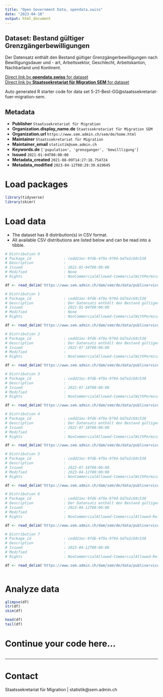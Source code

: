 ```yaml
---
title: "Open Government Data, opendata.swiss"
date: "2023-04-18"
output: html_document
---
```


## Dataset: Bestand gültiger Grenzgängerbewilligungen

Der Datensatz enthält den Bestand gültiger Grenzgängerbewilligungen nach Bewilligungsdauer und - art, Arbeitssektor, Geschlecht, Arbeitskanton, Nachbarland und Kontinent.

[Direct link by **opendata.swiss** for dataset](https://opendata.swiss/de/dataset/bestand-gultiger-grenzgangerbewilligungen)<br>
[Direct link by **Staatssekretariat für Migration SEM** for dataset](https://www.sem.admin.ch/sem/de/home/publiservice/statistik/auslaenderstatistik.html)

Auto generated R starter code for data set 5-21-Best-GG@staatssekretariat-fuer-migration-sem.

## Metadata

- **Publisher** `Staatssekretariat für Migration`
- **Organization.display_name.de** `Staatssekretariat für Migration SEM`
- **Organization.url** `https://www.sem.admin.ch/sem/de/home.html`
- **Maintainer** `Staatssekretariat für Migration`
- **Maintainer_email** `statistik@sem.admin.ch`
- **Keywords.de** `['population', 'grenzganger', 'bewillligung']`
- **Issued** `2021-01-04T00:00:00`
- **Metadata_created** `2021-08-09T14:27:18.754724`
- **Metadata_modified** `2023-04-12T08:29:39.619645`


# Load packages

```r

library(tidyverse)
library(skimr)

```

# Load data

-   The dataset has 8 distribution(s) in CSV format.
-   All available CSV distributions are listed below and can be read into a tibble.

```r

# Distribution 0
# Package_id               : cedd21ec-9fdb-4f9a-979d-bd7e2cb9c538
# Description              : 
# Issued                   : 2021-01-04T00:00:00
# Modified                 : None
# Rights                   : NonCommercialAllowed-CommercialWithPermission-ReferenceRequired

df <- read_delim('https://www.sem.admin.ch/dam/sem/de/data/publiservice/statistik/auslaenderstatistik/2019/csv/5-21-Effectif-Front-f-2019.csv.download.csv/5-21-Effectif-Front-f-2019.csv')

# Distribution 1
# Package_id               : cedd21ec-9fdb-4f9a-979d-bd7e2cb9c538
# Description              : Der Datensatz enthält den Bestand gültiger Grenzgängerbewilligungen nach Bewilligungsdauer und - art, Arbeitssektor, Geschlecht, Arbeitskanton, Nachbarland und Kontinent Ende 2019.
# Issued                   : 2021-01-04T00:00:00
# Modified                 : None
# Rights                   : NonCommercialAllowed-CommercialWithPermission-ReferenceRequired

df <- read_delim('https://www.sem.admin.ch/dam/sem/de/data/publiservice/statistik/auslaenderstatistik/2019/csv/5-21-Best-GG-d-2019.csv.download.csv/5-21-Best-GG-d-2019.csv')

# Distribution 2
# Package_id               : cedd21ec-9fdb-4f9a-979d-bd7e2cb9c538
# Description              : Der Datensatz enthält den Bestand gültiger Grenzgängerbewilligungen nach Bewilligungsdauer und - art, Arbeitssektor, Geschlecht, Arbeitskanton, Nachbarland und Kontinent Ende 2020. 
# Issued                   : 2022-07-18T00:00:00
# Modified                 : 
# Rights                   : NonCommercialAllowed-CommercialWithPermission-ReferenceRequired

df <- read_delim('https://www.sem.admin.ch/dam/sem/de/data/publiservice/statistik/auslaenderstatistik/2020/csv/5-21-Best-GG-d-2020.csv.download.csv/5-21-Best-GG-d-2020.csv')

# Distribution 3
# Package_id               : cedd21ec-9fdb-4f9a-979d-bd7e2cb9c538
# Description              : 
# Issued                   : 2022-07-18T00:00:00
# Modified                 : 
# Rights                   : NonCommercialAllowed-CommercialWithPermission-ReferenceRequired

df <- read_delim('https://www.sem.admin.ch/dam/sem/de/data/publiservice/statistik/auslaenderstatistik/2020/csv/5-21-Effectif-Front-f-2020.csv.download.csv/5-21-Effectif-Front-f-2020.csv')

# Distribution 4
# Package_id               : cedd21ec-9fdb-4f9a-979d-bd7e2cb9c538
# Description              : Der Datensatz enthält den Bestand gültiger Grenzgängerbewilligungen nach Bewilligungsdauer und - art, Arbeitssektor, Geschlecht, Arbeitskanton, Nachbarland und Kontinent Ende 2021.  Anmerkung: Vereinigtes Königreich wird neu den Drittstaaten angegliedert. 
# Issued                   : 2022-07-18T00:00:00
# Modified                 : 
# Rights                   : NonCommercialAllowed-CommercialWithPermission-ReferenceRequired

df <- read_delim('https://www.sem.admin.ch/dam/sem/de/data/publiservice/statistik/auslaenderstatistik/2021/csv/5-21-Best-GG-d-2021.csv.download.csv/5-21-Best-GG-d-2021.csv')

# Distribution 5
# Package_id               : cedd21ec-9fdb-4f9a-979d-bd7e2cb9c538
# Description              : 
# Issued                   : 2022-07-18T00:00:00
# Modified                 : 2023-04-12T00:00:00
# Rights                   : NonCommercialAllowed-CommercialWithPermission-ReferenceRequired

df <- read_delim('https://www.sem.admin.ch/dam/sem/de/data/publiservice/statistik/auslaenderstatistik/2021/csv/5-21-Effectif-Front-f-2021.csv.download.csv/5-21-Effectif-Front-f-2021.csv')

# Distribution 6
# Package_id               : cedd21ec-9fdb-4f9a-979d-bd7e2cb9c538
# Description              : Der Datensatz enthält den Bestand gültiger Grenzgängerbewilligungen nach Bewilligungsdauer und - art, Arbeitssektor, Geschlecht, Arbeitskanton, Nachbarland und Kontinent Ende 2022. 
# Issued                   : 2023-04-12T00:00:00
# Modified                 : 
# Rights                   : NonCommercialAllowed-CommercialAllowed-ReferenceNotRequired

df <- read_delim('https://www.sem.admin.ch/dam/sem/de/data/publiservice/statistik/auslaenderstatistik/2022/csv/5-21-Best-GG-d-2022.csv.download.csv/5-21-Best-GG-d-2022.csv')

# Distribution 7
# Package_id               : cedd21ec-9fdb-4f9a-979d-bd7e2cb9c538
# Description              : 
# Issued                   : 2023-04-12T00:00:00
# Modified                 : 
# Rights                   : NonCommercialAllowed-CommercialAllowed-ReferenceNotRequired

df <- read_delim('https://www.sem.admin.ch/dam/sem/de/data/publiservice/statistik/auslaenderstatistik/2022/csv/5-21-Effectif-Front-f-2022.csv.download.csv/5-21-Effectif-Front-f-2022.csv')



```

# Analyze data

```r

glimpse(df)
str(df)
skim(df)

head(df)
tail(df)

```

# Continue your code here...

```r

```

------------------------------------------------------------------------

# Contact

Staatssekretariat für Migration | statistik@sem.admin.ch
